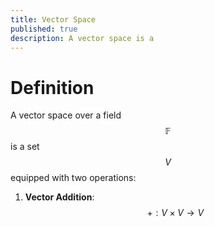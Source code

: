 ```yaml
---
title: Vector Space
published: true
description: A vector space is a
---
```

# Definition

A vector space over a field $$ \mathbb{F} $$ is a set $$ V $$equipped with two operations:

1. **Vector Addition**: $$ +: V\times V\rightarrow V $$